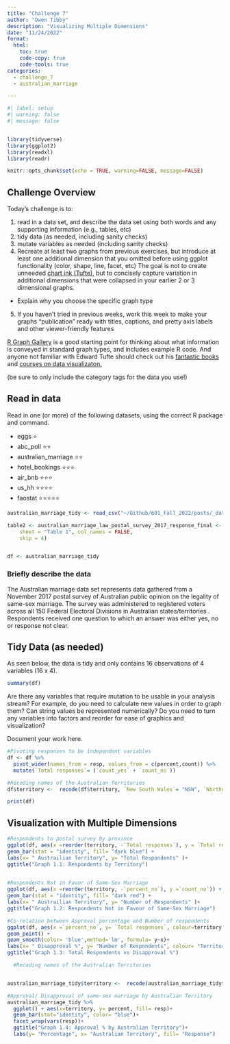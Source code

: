 ```yaml
---
title: "Challenge 7"
author: "Owen Tibby"
description: "Visualizing Multiple Dimensions"
date: "11/24/2022"
format:
  html:
    toc: true
    code-copy: true
    code-tools: true
categories:
  - challenge_7
  - australian_marriage

---
```


```r
#| label: setup
#| warning: false
#| message: false


library(tidyverse)
library(ggplot2)
library(readxl)
library(readr)

knitr::opts_chunk$set(echo = TRUE, warning=FALSE, message=FALSE)
```

## Challenge Overview

Today's challenge is to:

1)  read in a data set, and describe the data set using both words and any supporting information (e.g., tables, etc)
2)  tidy data (as needed, including sanity checks)
3)  mutate variables as needed (including sanity checks)
4)  Recreate at least two graphs from previous exercises, but introduce at least one additional dimension that you omitted before using ggplot functionality (color, shape, line, facet, etc) The goal is not to create unneeded [chart ink (Tufte)](https://www.edwardtufte.com/tufte/), but to concisely capture variation in additional dimensions that were collapsed in your earlier 2 or 3 dimensional graphs.

-   Explain why you choose the specific graph type

5)  If you haven't tried in previous weeks, work this week to make your graphs "publication" ready with titles, captions, and pretty axis labels and other viewer-friendly features

[R Graph Gallery](https://r-graph-gallery.com/) is a good starting point for thinking about what information is conveyed in standard graph types, and includes example R code. And anyone not familiar with Edward Tufte should check out his [fantastic books](https://www.edwardtufte.com/tufte/books_vdqi) and [courses on data visualizaton.](https://www.edwardtufte.com/tufte/courses)

(be sure to only include the category tags for the data you use!)

## Read in data

Read in one (or more) of the following datasets, using the correct R package and command.

-   eggs ⭐
-   abc_poll ⭐⭐
-   australian_marriage ⭐⭐
-   hotel_bookings ⭐⭐⭐
-   air_bnb ⭐⭐⭐
-   us_hh ⭐⭐⭐⭐
-   faostat ⭐⭐⭐⭐⭐

```r
australian_marriage_tidy <- read_csv("~/Github/601_Fall_2022/posts/_data/australian_marriage_tidy.csv")

table2 <- australian_marriage_law_postal_survey_2017_response_final <- read_excel("~/Github/601_Fall_2022/posts/_data/australian_marriage_law_postal_survey_2017_-_response_final.xls", 
    sheet = "Table 1", col_names = FALSE, 
    skip = 4)


df <- australian_marriage_tidy


```

### Briefly describe the data

The Australian marriage data set represents data gathered from a November 2017 postal survey of Australian public opinion on the legality of same-sex marriage. The survey was administered to registered voters across all 150 Federal Electoral Divisions in Australian states/territories . Respondents received one question to which an answer was either yes, no or response not clear.

## Tidy Data (as needed)

As seen below, the data is tidy and only contains 16 observations of 4 variables (16 x 4).

```r
summary(df)

```

Are there any variables that require mutation to be usable in your analysis stream? For example, do you need to calculate new values in order to graph them? Can string values be represented numerically? Do you need to turn any variables into factors and reorder for ease of graphics and visualization?

Document your work here.

```r

#Pivoting responses to be independent variables
df <- df %>%
  pivot_wider(names_from = resp, values_from = c(percent,count)) %>% 
  mutate(`Total responses`= (`count_yes` + `count_no`))

#Recoding names of the Australian Territories
df$territory <-  recode(df$territory, `New South Wales`= "NSW", `Northern Territory(b)` = "N. Ter(b)", `Australian Capital Territory(c)`= "Cap. Ter(c)", `Western Australia`= "W. Aus", `South Australia`= "S. Aus", `Victoria`= "Vict.", `Queensland`= "Qnld", `Tasmania`= "Tas")

print(df)

```

## Visualization with Multiple Dimensions

```r

#Respondents to postal survey by province
ggplot(df, aes(x =reorder(territory, -`Total responses`), y = `Total responses`)) +
geom_bar(stat = "identity", fill= "dark blue") +
labs(x= " Austrailian Territory", y= "Total Respondents" )+
ggtitle("Graph 1.1: Respondents by Territory")
  


```

```r

#Respondents Not in Favor of Same-Sex Marriage
ggplot(df, aes(x =reorder(territory, -`percent_no`), y =`count_no`)) +
geom_bar(stat = "identity", fill= "dark red") +
labs(x= " Austrailian Territory", y= "Number of Respondents" )+
ggtitle("Graph 1.2: Respondents Not in Favour of Same-Sex Marriage")


```

```r
#Co-relation between Approval percentage and Number of respondents
ggplot(df, aes(x =`percent_no`, y= `Total responses`, colour=territory )) +
geom_point() +
geom_smooth(color= 'blue',method='lm', formula= y~x)+
labs(x= " Disapproval %", y= "Number of Respondents", colour= "Territory" )+
ggtitle("Graph 1.3: Total Respondents vs Disapproval %")
```

```r


  #Recoding names of the Australian Territories


australian_marriage_tidy$territory <-  recode(australian_marriage_tidy$territory, `New South Wales`= "NSW", `Northern Territory(b)` = "N. Ter", `Australian Capital Territory(c)`= "Cap. Ter", `Western Australia`= "W. Aus", `South Australia`= "S. Aus", `Victoria`= "Vict.", `Queensland`= "Qnld", `Tasmania`= "Tas")

#Approval/ Disapproval of same-sex marriage by Australian Territory
australian_marriage_tidy %>% 
  ggplot() + aes(x=territory, y= percent, fill= resp)+
  geom_bar(stat="identity", color= "blue")+
  facet_wrap(vars(resp))+
  ggtitle("Graph 1.4: Approval % by Australian Territory")+
  labs(y= "Percentage", x= "Australian Territory", fill= "Response")



```

